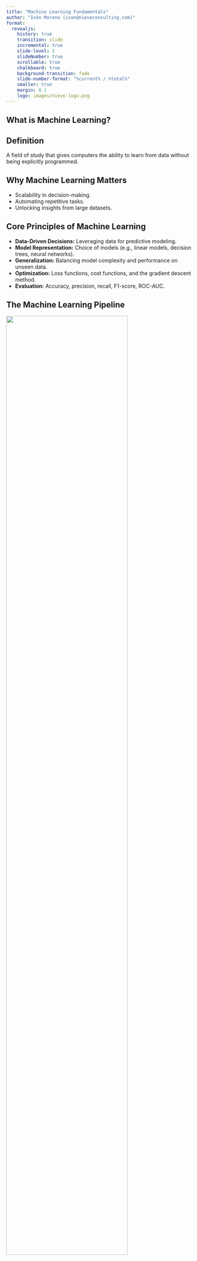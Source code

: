 ```yaml
---
title: "Machine Learning Fundamentals"
author: "Iván Moreno (ivan@nieveconsulting.com)"
format: 
  revealjs: 
    history: true
    transition: slide
    incremental: true
    slide-level: 2
    slideNumber: true
    scrollable: true
    chalkboard: true
    background-transition: fade
    slide-number-format: "%current% / %total%"
    smaller: true
    margin: 0.1
    logo: images/nieve-logo.png
---
```


## What is Machine Learning?

::: {.callout-note .fragment}
## Definition

A field of study that gives computers the ability to learn from data without being explicitly programmed.
:::

## Why Machine Learning Matters

- Scalability in decision-making.
- Automating repetitive tasks.
- Unlocking insights from large datasets.

## Core Principles of Machine Learning

- **Data-Driven Decisions:** Leveraging data for predictive modeling.
- **Model Representation:** Choice of models (e.g., linear models, decision trees, neural networks).
- **Generalization:** Balancing model complexity and performance on unseen data.
- **Optimization:** Loss functions, cost functions, and the gradient descent method.
- **Evaluation:** Accuracy, precision, recall, F1-score, ROC-AUC.

## The Machine Learning Pipeline

![](images/ml-lifecycle.png){fig-align="center" width=80%}

---

### Key Stages in the ML Pipeline

1. **Problem Definition:**
   - Identify the objective (e.g., classification, regression).
2. **Data Collection:**
   - Gather data from reliable sources.
3. **Data Preprocessing:**
   - Handling missing values, data normalization, feature engineering.
4. **Model Selection:**
   - Choose appropriate algorithms based on the problem and data characteristics.

---

### Key Stages in the ML Pipeline (cont.)

5. **Training:**
   - Split data into training/validation/test sets. Train the model.
6. **Evaluation:**
   - Use performance metrics to assess model quality.
7. **Deployment:**
   - Integrate the model into production environments.
8. **Monitoring & Maintenance:**
   - Continuously monitor model performance and update as needed.

---

## Discriminative vs. Generative Models

---

### Discriminative Models

![](images/discriminative-models.png){fig-align="center" width=80%}

- Focus on predicting the target variable directly (e.g., $P(y | X)$).
- **Examples:** Logistic Regression, Support Vector Machines (SVMs), Neural Networks.
- **Advantages:** Often provide better predictive accuracy.

---

### Generative Models

![](images/generative-models.png){fig-align="center" width=80%}

- Model the joint probability distribution $P(X, y)$.
- **Examples:** Naive Bayes, Gaussian Mixture Models, Generative Adversarial Networks (GANs).
- **Advantages:** Useful for data generation, missing data imputation, semi-supervised learning.

---

### When to Use Each Type of Model

::: {.callout-tip}
Choose based on the problem context—discriminative models for classification accuracy, generative models for data understanding and synthesis.
:::

## Learning Paradigms

![](images/machine-learning-paradigms.png){fig-align="center" width=80%}

---

### Supervised Learning

![](images/supervised-learning.png){fig-align="center" width=80%}

- **Goal:** Learn a function that maps inputs to outputs using labeled data.
- **Common Algorithms:** Linear Regression, Decision Trees, Support Vector Machines (SVMs), k-Nearest Neighbors (k-NN).
- **Applications:** Spam detection, medical diagnosis, fraud detection.

---

### Unsupervised Learning

![](images/supervised-unsupervised.png){fig-align="center" width=80%}

- **Goal:** Find hidden patterns or intrinsic structures in unlabeled data.
- **Techniques:** Clustering (K-means, Hierarchical Clustering), Dimensionality Reduction (PCA, t-SNE).
- **Applications:** Market segmentation, anomaly detection, gene expression analysis.

---

### Reinforcement Learning

![](images/reinforcement-learning.png){fig-align="center" width=80%}

- **Goal:** Learn a policy to maximize cumulative reward in an environment.
- **Key Concepts:** Agent, Environment, Actions, Rewards, Policy, Value Functions.
- **Applications:** Robotics, game playing (e.g., AlphaGo), autonomous driving.

---

## Evaluating Model Performance

### Evaluation Metrics

- Depending on the problem type, different metrics are used:
  - **Classification:** *Accuracy*, *Precision*, *Recall*, *F1-Score*, *ROC-AUC*.
  - **Regression:** *Mean Squared Error (MSE)*, *Mean Absolute Error (MAE)*, *R-Squared*.

---

### Evaluation Techniques

![](images/evaluation-techniques.png){fig-align="center" width=80%}

- In order to assess model performance on unseen data, there are several techniques.

- **Holdout Method:** Split data into training and test sets.
   - Common split ratios: 70/30, 80/20, 90/10.
   - Disadvantage: Sensitive to the random split. Not all data is used for training.
- **Cross-Validation:** Split data into training and validation sets multiple times.
   - Common types: k-Fold, Stratified k-Fold, Leave-One-Out.
   - All data is used for training and validation. Reduces variance in performance estimates.
   - Disadvantage: Computationally expensive.
- **Bootstrapping:** Repeatedly sample the dataset with replacement, creating multiple "new" datasets.
   - Useful for estimating the uncertainty of a model's performance.
   - Disadvantage: Computationally expensive. Possible bias in resampling.

---

### The Bias-Variance Tradeoff

![](images/bias-variance-tradeoff.png){fig-align="center" width=80%}

Represents the tradeoff between model complexity and generalization.

- **Overfitting:** Model captures noise instead of underlying patterns.
- **Underfitting:** Model is too simple to capture the data's complexity.

::: {.callout-tip .fragment}
## Goal
Find the right balance to minimize error on unseen data.
:::
